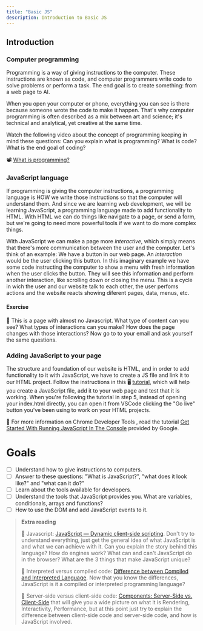 ```yaml
---
title: "Basic JS"
description: Introduction to Basic JS
---
```


## Introduction

### Computer programming

Programming is a way of giving instructions to the computer. These instructions are known as code, and computer programmers write code to solve problems or perform a task. The end goal is to create something: from a web page to AI.

When you open your computer or phone, everything you can see is there because someone wrote the code to make it happen. That's why computer programming is often described as a mix between art and science; it's technical and analytical, yet creative at the same time.

Watch the following video about the concept of programming keeping in mind these questions: Can you explain what is programming? What is code? What is the end goal of coding?

📽️ [What is programming?](https://www.youtube.com/embed/FCMxA3m_Imc)

### JavaScript language

If programming is giving the computer instructions, a programming language is HOW we write those instructions so that the computer will understand them. And since we are learning web development, we will be learning JavaScript, a programming language made to add functionality to HTML. With HTML we can do things like navigate to a page, or send a form, but we're going to need more powerful tools if we want to do more complex things.

With JavaScript we can make a page more _interactive_, which simply means that there's more communication between the user and the computer. Let's think of an example: We have a button in our web page. An _interaction_ would be the user clicking this button. In this imaginary example we have some code instructing the computer to show a menu with fresh information when the user clicks the button. They will see this information and perform another interaction, like scrolling down or closing the menu. This is a cycle in wich the user and our website talk to each other, the user perfoms actions and the website reacts showing diferent pages, data, menus, etc.

#### Exercise

📖 This is a page with almost no Javascript. What type of content can you see? What types of interactions can you make? How does the page changes with those interactions? Now go to to your email and ask yourself the same questions.

### Adding JavaScript to your page

The structure and foundation of our website is HTML, and in order to add functionality to it with JavaScript, we have to create a JS file and link it to our HTML project. Follow the instructions in this 🖥 [tutorial](https://medium.com/@tanya/add-javascript-to-a-web-page-46b192017c0e), which will help you create a JavaScript file, add it to your web page and test that it is working. When you're following the tutorial in step 5, instead of opening your index.html directly, you can open it from VSCode clicking the "Go live" button you've been using to work on your HTML projects.

📖 For more information on Chrome Developer Tools , read the tutorial [Get Started With Running JavaScript In The Console](https://developers.google.com/web/tools/chrome-devtools/console/javascript) provided by Google.

# Goals

-   [ ] Understand how to give instructions to computers.
-   [ ] Answer to these questions: "What is JavaScript?", "what does it look like?" and "what can it do?"
-   [ ] Learn about the tools available for developers.
-   [ ] Understand the tools that JavaScript provides you. What are variables, conditionals, arrays and functions?
-   [ ] How to use the DOM and add JavaScript events to it.

> **Extra reading**
>
> 📖 Javascript: [JavaScript — Dynamic client-side scripting](https://javascript.info/intro). Don't try to understand everything, just get the general idea of what JavaScript is and what we can achieve with it. Can you explain the story behind this language? How do engines work? What can and can't JavaScript do in the browser? What are the 3 things that make JavaScript unique?
>
> 📖 Interpreted versus compiled code: [Difference between Compiled and Interpreted Language](https://www.geeksforgeeks.org/difference-between-compiled-and-interpreted-language/). Now that you know the differences, JavaScript is it a compiled or interpreted programming language?
>
> 📖 Server-side versus client-side code: [Components: Server-Side vs. Client-Side](https://css-tricks.com/components-server-side-vs-client-side/) that will give you a wide picture on what it is Rendering, Interactivity, Performance, but at this point just try to explain the difference between client-side code and server-side code, and how is JavaScript involved.
